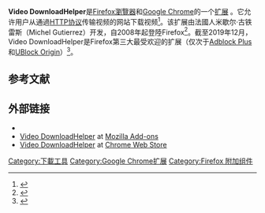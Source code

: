 {{Infobox software
| name = Video DownloadHelper
| logo = Video DownloadHelper-logo.svg
| logo_size = 64px
| developer = 米歇尔·古铁雷斯（Michel Gutierrez） 
| operating system = [[跨平臺|跨平臺]]
| genre = {{plainlist}}
* [[Google_Chrome|Google Chrome擴展]]
* [[附加组件_(Mozilla)|Firefox瀏覽器擴展]]
{{endplainlist}}
| ver layout = stacked
| license = [[残废软件|残废软件]]
}}   '''Video DownloadHelper'''是[[Firefox瀏覽器|Firefox瀏覽器]]和[[Google_Chrome|Google Chrome]]的一个[[附加组件_(Mozilla)|扩展]] 。它允许用户从通過[[HTTP协议|HTTP协议]]传输视频的网站下载视频<ref>{{Cite web|title=Buffering Too Slow? Watch Videos When They're Complete With Video DownloadHelper|url=https://www.pcworld.com/article/249076/video_downloadhelper.html|accessdate=|author=PC World|date=|format=|publisher=|language=|archive-date=2021-04-13|archive-url=https://web.archive.org/web/20210413083408/https://www.pcworld.com/article/249076/video_downloadhelper.html}}</ref>。该扩展由法國人米歇尔·古铁雷斯（Michel Gutierrez）开发，自2008年起登陸Firefox<ref>{{Cite web|title=This One Man Startup's App Has 85 Million Downloads And Is Wildly Profitable|url=https://www.businessinsider.com/firefox-video-downloadhelper-2011-3|accessdate=|author=business insider|date=|format=|publisher=|language=|archive-date=2014-05-22|archive-url=https://archive.is/20140522040722/www.businessinsider.com/firefox-video-downloadhelper-2011-3}}</ref>。截至2019年12月，Video DownloadHelper是Firefox第三大最受欢迎的扩展（仅次于[[Adblock_Plus|Adblock Plus]]和[[UBlock_Origin|UBlock Origin]]）<ref>{{Cite web|title=Popular extensions – Add-ons for Firefox|url=https://addons.mozilla.org/search/?sort=users&type=extension|accessdate=6 December 2019|publisher=Mozilla}}</ref>。

== 参考文献 ==
{{Reflist}}

== 外部链接 ==

* {{Official website|http://www.downloadhelper.net}}
* [https://addons.mozilla.org/en-US/firefox/addon/video-downloadhelper/ Video DownloadHelper] {{Wayback|url=https://addons.mozilla.org/en-US/firefox/addon/video-downloadhelper/ |date=20210313184228 }} at [[附加组件_(Mozilla)|Mozilla Add-ons]]
* [https://chrome.google.com/webstore/detail/video-downloadhelper/lmjnegcaeklhafolokijcfjliaokphfk Video DownloadHelper] {{Wayback|url=https://chrome.google.com/webstore/detail/video-downloadhelper/lmjnegcaeklhafolokijcfjliaokphfk |date=20210228014029 }} at [[Chrome网上应用店|Chrome Web Store]]

[[Category:下載工具|Category:下載工具]]
[[Category:Google_Chrome扩展|Category:Google Chrome扩展]]
[[Category:Firefox_附加组件|Category:Firefox 附加组件]]